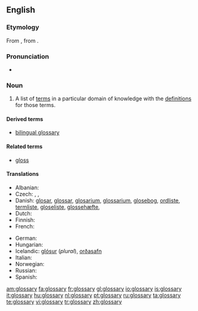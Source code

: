 {{selfref|There is a '''[[Appendix:Glossary|Glossary of terms]]''' used in Wiktionary, and [[:Category:Glossaries]]}}

==English==
{{wikipedia}}

===Etymology===
From {{etyl|la}} {{term|glossarium|glossārium}}, from {{term|glossa|glōssa|word}}.

===Pronunciation===
* {{IPA|/ˈglɒsəɹi/}}

===Noun===
{{en-noun|glossaries}}

# {{lexicography}} A list of [[term]]s in a particular domain of knowledge with the [[definition]]s for those terms.

====Derived terms====
* [[bilingual glossary]]

====Related terms====
* [[gloss]]

====Translations====
{{trans-top|list of words with their definitions}}
* Albanian: {{t|sq|fjalorth‎|m|xs=Albanian}}
* Czech: {{t-|cs|slovník pojmů|m}}, {{t-|cs|slovníček pojmů|m}}, {{t-|cs|glosář|m}}
* Danish: [[glosar]], [[glossar]], [[glosarium]], [[glossarium]], [[glosebog]], [[ordliste]], [[termliste]], [[gloseliste]], [[glossehæfte]],
* Dutch: {{t+|nl|glossarium|n}}
* Finnish: {{t+|fi|sanasto}}
* French: {{t+|fr|glossaire}}
{{trans-mid}}
* German: {{t+|de|Glossar|n}}
* Hungarian: {{t+|hu|szójegyzék}}
* Icelandic: [[glósur]] {{f}} (''plural''), [[orðasafn]] {{n}}
* Italian: {{t+|it|glossario|m}}
* Norwegian: {{t-|no|glossar|n}}
* Russian: {{t|ru|глоссарий|m|tr=glossárij}}
* Spanish: {{t+|es|glosario|m}}
{{trans-bottom}}

[[am:glossary]]
[[fa:glossary]]
[[fr:glossary]]
[[gl:glossary]]
[[io:glossary]]
[[is:glossary]]
[[it:glossary]]
[[hu:glossary]]
[[nl:glossary]]
[[pt:glossary]]
[[ru:glossary]]
[[ta:glossary]]
[[te:glossary]]
[[vi:glossary]]
[[tr:glossary]]
[[zh:glossary]]